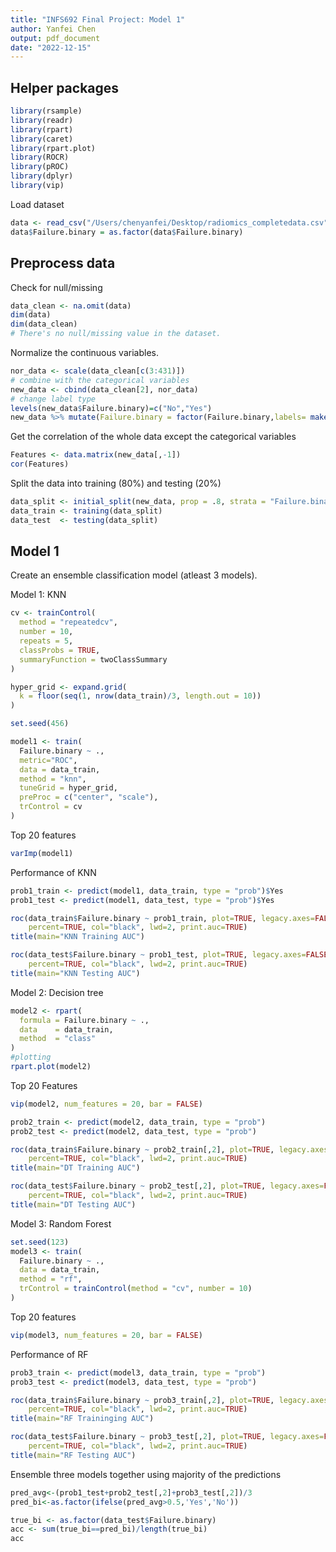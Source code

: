 ```yaml
---
title: "INFS692 Final Project: Model 1"
author: Yanfei Chen
output: pdf_document
date: "2022-12-15"
---
```


## Helper packages
```r
library(rsample)  
library(readr)
library(rpart) 
library(caret)
library(rpart.plot)
library(ROCR)
library(pROC)
library(dplyr)
library(vip)
```

Load dataset
```r
data <- read_csv("/Users/chenyanfei/Desktop/radiomics_completedata.csv")
data$Failure.binary = as.factor(data$Failure.binary)
```

## Preprocess data
Check for null/missing
```r
data_clean <- na.omit(data)
dim(data)
dim(data_clean)
# There's no null/missing value in the dataset.
```
Normalize the continuous variables.
```r
nor_data <- scale(data_clean[c(3:431)])
# combine with the categorical variables
new_data <- cbind(data_clean[2], nor_data)
# change label type
levels(new_data$Failure.binary)=c("No","Yes")
new_data %>% mutate(Failure.binary = factor(Failure.binary,labels= make.names(levels(Failure.binary))))
```
Get the correlation of the whole data except the categorical variables
```r
Features <- data.matrix(new_data[,-1])
cor(Features)
```
Split the data into training (80%) and testing (20%)
```r
data_split <- initial_split(new_data, prop = .8, strata = "Failure.binary")
data_train <- training(data_split)
data_test  <- testing(data_split)
```

## Model 1
Create an ensemble classification model (atleast 3 models).

Model 1: KNN
```r
cv <- trainControl(
  method = "repeatedcv", 
  number = 10, 
  repeats = 5,
  classProbs = TRUE,                 
  summaryFunction = twoClassSummary
)

hyper_grid <- expand.grid(
  k = floor(seq(1, nrow(data_train)/3, length.out = 10))
)
```

```r
set.seed(456)

model1 <- train(
  Failure.binary ~ ., 
  metric="ROC",
  data = data_train, 
  method = "knn",
  tuneGrid = hyper_grid,
  preProc = c("center", "scale"),
  trControl = cv
)
```
Top 20 features
```r
varImp(model1)
```
Performance of KNN
```r
prob1_train <- predict(model1, data_train, type = "prob")$Yes
prob1_test <- predict(model1, data_test, type = "prob")$Yes

roc(data_train$Failure.binary ~ prob1_train, plot=TRUE, legacy.axes=FALSE, 
    percent=TRUE, col="black", lwd=2, print.auc=TRUE)
title(main="KNN Training AUC")

roc(data_test$Failure.binary ~ prob1_test, plot=TRUE, legacy.axes=FALSE, 
    percent=TRUE, col="black", lwd=2, print.auc=TRUE)
title(main="KNN Testing AUC")
```

Model 2: Decision tree
```r
model2 <- rpart(
  formula = Failure.binary ~ .,
  data    = data_train,
  method  = "class"
)
#plotting
rpart.plot(model2)
```
Top 20 Features
```r
vip(model2, num_features = 20, bar = FALSE)
```

```r
prob2_train <- predict(model2, data_train, type = "prob")
prob2_test <- predict(model2, data_test, type = "prob")

roc(data_train$Failure.binary ~ prob2_train[,2], plot=TRUE, legacy.axes=FALSE, 
    percent=TRUE, col="black", lwd=2, print.auc=TRUE)
title(main="DT Training AUC")

roc(data_test$Failure.binary ~ prob2_test[,2], plot=TRUE, legacy.axes=FALSE, 
    percent=TRUE, col="black", lwd=2, print.auc=TRUE)
title(main="DT Testing AUC")
```

Model 3: Random Forest
```r
set.seed(123)
model3 <- train(
  Failure.binary ~ ., 
  data = data_train, 
  method = "rf",
  trControl = trainControl(method = "cv", number = 10)
)
```
Top 20 features
```r
vip(model3, num_features = 20, bar = FALSE)
```
Performance of RF
```r
prob3_train <- predict(model3, data_train, type = "prob")
prob3_test <- predict(model3, data_test, type = "prob")

roc(data_train$Failure.binary ~ prob3_train[,2], plot=TRUE, legacy.axes=FALSE, 
    percent=TRUE, col="black", lwd=2, print.auc=TRUE)
title(main="RF Traininging AUC")

roc(data_test$Failure.binary ~ prob3_test[,2], plot=TRUE, legacy.axes=FALSE, 
    percent=TRUE, col="black", lwd=2, print.auc=TRUE)
title(main="RF Testing AUC")
```
Ensemble three models together using majority of the predictions
```r
pred_avg<-(prob1_test+prob2_test[,2]+prob3_test[,2])/3
pred_bi<-as.factor(ifelse(pred_avg>0.5,'Yes','No'))

true_bi <- as.factor(data_test$Failure.binary)
acc <- sum(true_bi==pred_bi)/length(true_bi)
acc
```